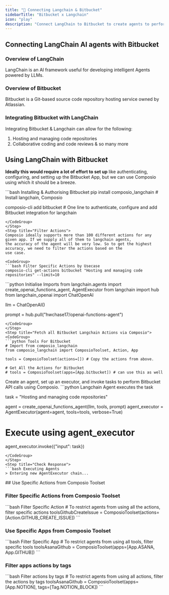 ```yaml
---
title: "🚀 Connecting Langchain & Bitbucket"
sidebarTitle: "Bitbucket x Langchain"
icon: "play"
description: "Connect LangChain to Bitbucket to create agents to perform tasks using natural language"
---
```


## Connecting LangChain AI agents with Bitbucket

### Overview of LangChain

LangChain is an AI framework useful for developing intelligent Agents powered by LLMs.

### Overview of Bitbucket

Bitbucket is a Git-based source code repository hosting service owned by Atlassian.

### Integrating Bitbucket with LangChain

Integrating Bitbucket & Langchain can allow for the following:

1. Hosting and managing code repositories
2. Collaborative coding and code reviews
& so many more

## Using LangChain with Bitbucket

<Steps>
<Step title="Setting Up the Environment">

**Ideally this would require a lot of effort to set up** like authenticating, configuring, and setting up the Bitbucket App, but we can use Composio using which it should be a breeze.

<CodeGroup>
```bash Installing & Authorising Bitbucket
pip install composio_langchain # Install langchain, Composio 

composio-cli add bitbucket # One line to authenticate, configure and add Bitbucket integration for langchain
```
</CodeGroup>
</Step>
<Step title="Filter Actions">
Composio ideally supports more than 100 different actions for any given app. If we supply all of them to langchain agents, 
the accuracy of the agent will be very low. So to get the highest accuracy, we need to filter the actions based on the 
use case.

<CodeGroup>
```bash Filter Specific Actions by Usecase
composio-cli get-actions bitbucket "Hosting and managing code repositories" --limit=10
```
</CodeGroup>

</Step>
<Step title="Import Base Packages">

<CodeGroup>
```python Initialise Imports
from langchain.agents import create_openai_functions_agent, AgentExecutor
from langchain import hub
from langchain_openai import ChatOpenAI


llm = ChatOpenAI()

prompt = hub.pull("hwchase17/openai-functions-agent")
```
</CodeGroup>
</Step>
<Step title="Fetch all Bitbucket Langchain Actions via Composio">
<CodeGroup>
```python Tools For Bitbucket
# Import from composio_langchain
from composio_langchain import ComposioToolset, Action, App

tools = ComposioToolset(actions=[]) # Copy the actions from above. 

# Get All the Actions for Bitbucket
# tools = ComposioToolset(apps=[App.bitbucket]) # can use this as well
```
</CodeGroup>
</Step>
<Step title="Execute the Agent">
Create an agent, set up an executor, and invoke tasks to perform Bitbucket API calls using Composio. 
<CodeGroup>
```python Langchain Agent executes the task

task = "Hosting and managing code repositories"

agent = create_openai_functions_agent(llm, tools, prompt)
agent_executor = AgentExecutor(agent=agent, tools=tools, verbose=True)

# Execute using agent_executor
agent_executor.invoke({"input": task})
```
</CodeGroup>
</Step>
<Step title="Check Response">
```bash Executing Agents
> Entering new AgentExecutor chain...
```
</Step>
</Steps>
## Use Specific Actions from Composio Toolset

### Filter Specific Actions from Composio Toolset

<CodeGroup>
```bash Filter Specific Action
# To restrict agents from using all the actions, filter specific actions
toolsGithubCreateIssue = ComposioToolset(actions=[Action.GITHUB_CREATE_ISSUE])
```
</CodeGroup>

### Use Specific Apps from Composio Toolset
<CodeGroup>
```bash Filter Specific App
# To restrict agents from using all tools, filter specific tools
toolsAsanaGithub = ComposioToolset(apps=[App.ASANA, App.GITHUB])
```
</CodeGroup>

### Filter apps actions by tags 
<CodeGroup>
```bash Filter actions by tags
# To restrict agents from using all actions, filter the actions by tags
toolsAsanaGithub = ComposioToolset(apps=[App.NOTION], tags=[Tag.NOTION_BLOCK])
```
</CodeGroup>

